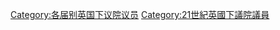 {{United Kingdom MPs by Parliament header|55}}
[[Category:各届别英国下议院议员|Category:各届别英国下议院议员]]
[[Category:21世紀英國下議院議員|Category:21世紀英國下議院議員]]